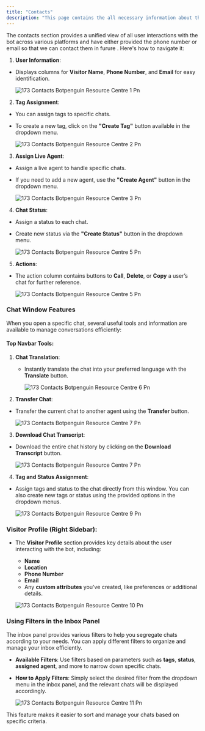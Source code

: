 ```yaml
---
title: "Contacts"
description: "This page contains the all necessary information about the contacts section in In box Panel."
---
```


The contacts section provides a unified view of all user interactions with the bot across various platforms and have either provided the phone number or email so that we can contact them in furure . Here's how to navigate it:

1. **User Information**:

- Displays columns for **Visitor Name**, **Phone Number**, and **Email** for easy identification.

  ![173 Contacts Botpenguin Resource Centre 1 Pn](/images/how-botpenguin-works/contact/173.contacts__botpenguin_resource_centre-1.png)

2. **Tag Assignment**:

- You can assign tags to specific chats.
- To create a new tag, click on the **"Create Tag"** button available in the dropdown menu.

  ![173 Contacts Botpenguin Resource Centre 2 Pn](/images/how-botpenguin-works/contact/173.contacts__botpenguin_resource_centre-2.png)

3. **Assign Live Agent**:

- Assign a live agent to handle specific chats.
- If you need to add a new agent, use the **"Create Agent"** button in the dropdown menu.

  ![173 Contacts Botpenguin Resource Centre 3 Pn](/images/how-botpenguin-works/contact/173.contacts__botpenguin_resource_centre-3.png)

4. **Chat Status**:

- Assign a status to each chat.
- Create new status via the **"Create Status"** button in the dropdown menu.

  ![173 Contacts Botpenguin Resource Centre 5 Pn](/images/how-botpenguin-works/contact/173.contacts__botpenguin_resource_centre-4.png)

5. **Actions**:

- The action column contains buttons to **Call**, **Delete**, or **Copy** a user’s chat for further reference.

  ![173 Contacts Botpenguin Resource Centre 5 Pn](/images/how-botpenguin-works/contact/173.contacts__botpenguin_resource_centre-5.png)

### **Chat Window Features**

When you open a specific chat, several useful tools and information are available to manage conversations efficiently:

#### **Top Navbar Tools:**

1. **Chat Translation**:
   - Instantly translate the chat into your preferred language with the **Translate** button.

     ![173 Contacts Botpenguin Resource Centre 6 Pn](/images/how-botpenguin-works/contact/173.contacts__botpenguin_resource_centre-6.png)
2. **Transfer Chat**:

- Transfer the current chat to another agent using the **Transfer** button.

  ![173 Contacts Botpenguin Resource Centre 7 Pn](/images/how-botpenguin-works/contact/173.contacts__botpenguin_resource_centre-7.png)

3. **Download Chat Transcript**:

- Download the entire chat history by clicking on the **Download Transcript** button.

  ![173 Contacts Botpenguin Resource Centre 7 Pn](/images/how-botpenguin-works/contact/173.contacts__botpenguin_resource_centre-8.png)

4. **Tag and Status Assignment**:

- Assign tags and status to the chat directly from this window. You can also create new tags or status using the provided options in the dropdown menus.

  ![173 Contacts Botpenguin Resource Centre 9 Pn](/images/how-botpenguin-works/contact/173.contacts__botpenguin_resource_centre-9.png)

### **Visitor Profile (Right Sidebar):**

- The **Visitor Profile** section provides key details about the user interacting with the bot, including:
  - **Name**
  - **Location**
  - **Phone Number**
  - **Email**
  - Any **custom attributes** you've created, like preferences or additional details.

  ![173 Contacts Botpenguin Resource Centre 10 Pn](/images/how-botpenguin-works/contact/173.contacts__botpenguin_resource_centre-10.png)

### **Using Filters in the Inbox Panel**

The inbox panel provides various filters to help you segregate chats according to your needs. You can apply different filters to organize and manage your inbox efficiently.

- **Available Filters**: Use filters based on parameters such as **tags**, **status**, **assigned agent**, and more to narrow down specific chats.
- **How to Apply Filters**: Simply select the desired filter from the dropdown menu in the inbox panel, and the relevant chats will be displayed accordingly.

  ![173 Contacts Botpenguin Resource Centre 11 Pn](/images/how-botpenguin-works/contact/173.contacts__botpenguin_resource_centre-11.png)

This feature makes it easier to sort and manage your chats based on specific criteria.